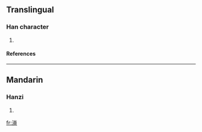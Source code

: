 ==Translingual==
===Han character===
{{Han char|rn=85|rad=水|as=10|sn=13|four=|canj=水火月金 (EFBC)}}
# {{defn|Han|sort=水10}}
====References====
{{Han ref|kx=0639.170|dkj=17927|hdz=31698.030|uh=6E91|ud=28305}}

----
==Mandarin==
===Hanzi===
{{cmn-hanzi|pin=[[suǒ]] ([[suo3]])|wg=so<sup>3</sup>}}
# {{defn|Mandarin}}

[[fr:溑]]